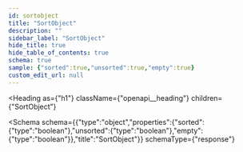 ```yaml
---
id: sortobject
title: "SortObject"
description: ""
sidebar_label: "SortObject"
hide_title: true
hide_table_of_contents: true
schema: true
sample: {"sorted":true,"unsorted":true,"empty":true}
custom_edit_url: null
---
```



<Heading
  as={"h1"}
  className={"openapi__heading"}
  children={"SortObject"}
>
</Heading>





<Schema
  schema={{"type":"object","properties":{"sorted":{"type":"boolean"},"unsorted":{"type":"boolean"},"empty":{"type":"boolean"}},"title":"SortObject"}}
  schemaType={"response"}
>
  
</Schema>
            